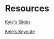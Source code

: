 # Resources

[Kyle's Slides]

[Kyle's Keynote]

[kyle's keynote]: https://www.youtube.com/watch?v=kuyLCwAMCZo
[kyle's slides]:
  https://docs.google.com/presentation/d/1z9oi--umA_bOaoIl-8Rd-XaRf8md0zNzWUc6irXpl9w/edit#slide=id.gcb9a0b074_1_0
